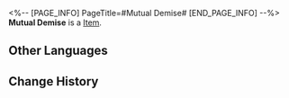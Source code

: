 <%-- [PAGE_INFO]
PageTitle=#Mutual Demise#
[END_PAGE_INFO] --%>
{{Item Infobox
|id          = 20016
|image       = Item Mutual Demise.png
|type        = 
|invCategory = Light Cone
|rarity      = 3
|effect      = Light Cone for the Path of {{Color|h|Destruction}}. The Light Cone ability is only effective for characters of this Path.
|description = A drop of strength condensed from time itself. All the seemingly insignificant moments come together to form the magnificent choir of fate.
}}
{{Description|''"How does one make perfect the past of a planet? Now &mdash; immediately &mdash; rend the planet asunder."''}}
'''Mutual Demise''' is a [[Item]].

==Other Languages==
{{Other Languages
|en   = Mutual Demise
|zhs  = 俱殁
|zht  = 俱歿
|ja   = {{Rubi|倶歿|くぼつ}}
|ko   = 전멸
|es   = Final mutuo
|fr   = Destruction mutuelle
|ru   = Совместная гибель
|th   = Mutual Demise
|vi   = Hủy Diệt Tất Cả
|de   = Gemeinsamer Untergang
|id   = Mutual Demise
|pt   = Morte Mútua
}}

==Change History==
{{Change History|2.0}}